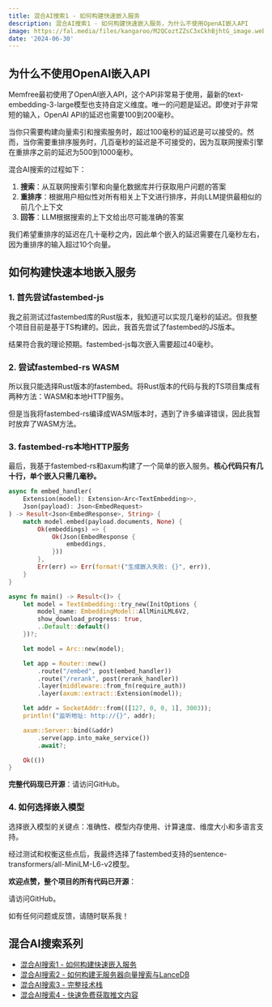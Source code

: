 ```yaml
---
title: 混合AI搜索1 - 如何构建快速嵌入服务
description: 混合AI搜索1 - 如何构建快速嵌入服务，为什么不使用OpenAI嵌入API
image: https://fal.media/files/kangaroo/M2QCoztZZsC3xCkhBjhtG_image.webp
date: '2024-06-30'
---
```


## 为什么不使用OpenAI嵌入API

Memfree最初使用了OpenAI嵌入API，这个API非常易于使用，最新的text-embedding-3-large模型也支持自定义维度。唯一的问题是延迟。即使对于非常短的输入，OpenAI API的延迟也需要100到200毫秒。

当你只需要构建向量索引和搜索服务时，超过100毫秒的延迟是可以接受的。然而，当你需要重排序服务时，几百毫秒的延迟是不可接受的，因为互联网搜索引擎在重排序之前的延迟为500到1000毫秒。

混合AI搜索的过程如下：

1. **搜索**：从互联网搜索引擎和向量化数据库并行获取用户问题的答案
2. **重排序**：根据用户相似性对所有相关上下文进行排序，并向LLM提供最相似的前几个上下文
3. **回答**：LLM根据搜索的上下文给出尽可能准确的答案

我们希望重排序的延迟在几十毫秒之内，因此单个嵌入的延迟需要在几毫秒左右，因为重排序的输入超过10个向量。

## 如何构建快速本地嵌入服务

### 1. 首先尝试fastembed-js

我之前测试过fastembed库的Rust版本，我知道可以实现几毫秒的延迟。但我整个项目目前是基于TS构建的。因此，我首先尝试了fastembed的JS版本。

结果符合我的理论预期。fastembed-js每次嵌入需要超过40毫秒。

### 2. 尝试fastembed-rs WASM

所以我只能选择Rust版本的fastembed。将Rust版本的代码与我的TS项目集成有两种方法：WASM和本地HTTP服务。

但是当我将fastembed-rs编译成WASM版本时，遇到了许多编译错误，因此我暂时放弃了WASM方法。

### 3. fastembed-rs本地HTTP服务

最后，我基于fastembed-rs和axum构建了一个简单的嵌入服务。**核心代码只有几十行，单个嵌入只需几毫秒。**

```rust
async fn embed_handler(
    Extension(model): Extension<Arc<TextEmbedding>>,
    Json(payload): Json<EmbedRequest>
) -> Result<Json<EmbedResponse>, String> {
    match model.embed(payload.documents, None) {
        Ok(embeddings) => {
            Ok(Json(EmbedResponse {
                embeddings,
            }))
        },
        Err(err) => Err(format!("生成嵌入失败: {}", err)),
    }
}

async fn main() -> Result<()> {
    let model = TextEmbedding::try_new(InitOptions {
        model_name: EmbeddingModel::AllMiniLML6V2,
        show_download_progress: true,
        ..Default::default()
    })?;

    let model = Arc::new(model);

    let app = Router::new()
        .route("/embed", post(embed_handler))
        .route("/rerank", post(rerank_handler))
        .layer(middleware::from_fn(require_auth))
        .layer(axum::extract::Extension(model));

    let addr = SocketAddr::from(([127, 0, 0, 1], 3003));
    println!("监听地址: http://{}", addr);

    axum::Server::bind(&addr)
        .serve(app.into_make_service())
        .await?;

    Ok(())
}
```

**完整代码现已开源**：请访问GitHub。

### 4. 如何选择嵌入模型

选择嵌入模型的关键点：准确性、模型内存使用、计算速度、维度大小和多语言支持。

经过测试和权衡这些点后，我最终选择了fastembed支持的sentence-transformers/all-MiniLM-L6-v2模型。

**欢迎点赞，整个项目的所有代码已开源**：

请访问GitHub。

如有任何问题或反馈，请随时联系我！

## 混合AI搜索系列

-   [混合AI搜索1 - 如何构建快速嵌入服务](https://www.memfree.me/blog/fast-local-embedding-service)
-   [混合AI搜索2 - 如何构建无服务器向量搜索与LanceDB](https://www.memfree.me/blog/serverless-vector-search-lancedb)
-   [混合AI搜索3 - 完整技术栈](https://www.memfree.me/blog/hybrid-ai-search-tech-stack)
-   [混合AI搜索4 - 快速免费获取推文内容](https://www.memfree.me/blog/tweet-content-fast-free)
